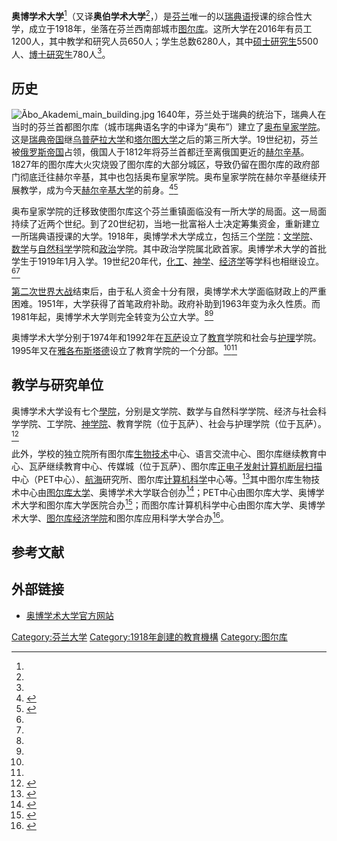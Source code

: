 {{coord|60|27|14|N|22|16|43|E|display=title|type:edu}}
{{University
|name            = 奥博学术大学
|native_name     = Åbo Akademi
|latin_name      = 
|image           = [[file:Åbo_Akademis_sigill.png|220px]]
|motto           = 
|established     = 1918年
|type            = 公立
|endowment       = 
|president       = Moira Von Wright
|faculty         = 
|staff           = 1200<ref name="nutshell"/>
|students        = 6280<ref name="nutshell"/>
|undergrad       = 
|postgrad        = 5500
|doctoral        = 780
|city            = [[图尔库|图尔库]]
|state           = 
|country         = [[芬兰|芬兰]]
|campus          = 
|mascot          = 
|religion        = 
|affiliations    = [[科英布拉集团|科英布拉集团]]
|footnotes       = 
|website         = http://www.abo.fi/
|address         = 
|logo            = [[File:Åbo_Akademi_logo.svg|130px]]
}}
'''奥博学术大学'''<ref name="奥博"/>（又译'''奥伯学术大学'''<ref name="奥伯"/>，{{lang-sv|Åbo Akademi}}）是[[芬兰|芬兰]]唯一的以[[瑞典语|瑞典语]]授课的综合性大学，成立于1918年，坐落在芬兰西南部城市[[图尔库|图尔库]]。这所大学在2016年有员工1200人，其中教学和研究人员650人；学生总数6280人，其中[[硕士研究生|硕士研究生]]5500人、[[博士研究生|博士研究生]]780人<ref name="nutshell"/>。

== 历史 ==
[[File:Åbo_Akademi_main_building.jpg|thumb]]
1640年，芬兰处于瑞典的统治下，瑞典人在当时的芬兰首都图尔库（城市瑞典语名字的中译为“奥布”）建立了[[奥布皇家学院|奥布皇家学院]]。这是[[瑞典帝国|瑞典帝国]]继[[乌普萨拉大学|乌普萨拉大学]]和[[塔尔图大学|塔尔图大学]]之后的第三所大学。19世纪初，芬兰被[[俄罗斯帝国|俄罗斯帝国]]占领，俄国人于1812年将芬兰首都迁至离俄国更近的[[赫尔辛基|赫尔辛基]]。1827年的图尔库大火灾烧毁了图尔库的大部分城区，导致仍留在图尔库的政府部门彻底迁往赫尔辛基，其中也包括奥布皇家学院。奥布皇家学院在赫尔辛基继续开展教学，成为今天[[赫尔辛基大学|赫尔辛基大学]]的前身。<ref name="history_1">{{cite web |url=http://www.abo.fi/public/en/fakta_historia |title=Åbo Akademi University - Facts 2009: Brief History |publisher=奥博学术大学 |date=2009年3月31日 |accessdate=2009年8月8日 |language=en |deadurl=yes |archiveurl=https://web.archive.org/web/20081115215011/http://www.abo.fi/public/en/fakta_historia |archivedate=2008年11月15日 |df= }}</ref><ref name="history_2">{{cite web |url=http://www.abo.fi/public/en/akademihistoria |title=The History of Åbo Akademi University |publisher=奥博学术大学 |date=2009年3月25日 |accessdate=2009年8月8日 |language=en }}{{Dead link|date=2018年7月 |bot=InternetArchiveBot |fix-attempted=no }}</ref>

奥布皇家学院的迁移致使图尔库这个芬兰重镇面临没有一所大学的局面。这一局面持续了近两个世纪。到了20世纪初，当地一批富裕人士决定筹集资金，重新建立一所瑞典语授课的大学。1918年，奥博学术大学成立，包括三个[[学院_(大学)|学院]]：[[文学|文学院]]、[[数学|数学]]与[[自然科学|自然科学]]学院和[[政治学|政治]]学院。其中政治学院属北欧首家。奥博学术大学的首批学生于1919年1月入学。19世纪20年代，[[化工|化工]]、[[神学|神学]]、[[经济学|经济学]]等学科也相继设立。<ref name="history_1"/><ref name="history_2"/>

[[第二次世界大战|第二次世界大战]]结束后，由于私人资金十分有限，奥博学术大学面临财政上的严重困难。1951年，大学获得了首笔政府补助。政府补助到1963年变为永久性质。而1981年起，奥博学术大学则完全转变为公立大学。<ref name="history_1"/><ref name="history_2"/>

奥博学术大学分别于1974年和1992年在[[瓦萨|瓦萨]]设立了[[教育学|教育]]学院和社会与[[护理学|护理]]学院。1995年又在[[雅各布斯塔德|雅各布斯塔德]]设立了教育学院的一个分部。<ref name="history_1"/><ref name="history_2"/>

== 教学与研究单位 ==
奥博学术大学设有七个[[學院_(大學)|學院]]，分别是文学院、数学与自然科学学院、经济与社会科学学院、工学院、[[神学院|神学院]]、教育学院（位于瓦萨）、社会与护理学院（位于瓦萨）。<ref name="faculty_2">{{cite web |url=http://www.abo.fi/public/en/fakulteter |title=Faculties and subjects |publisher=奥博学术大学 |date=2009年7月13日 |accessdate=2009年8月8日 |language=en |deadurl=yes |archiveurl=https://web.archive.org/web/20090820023552/http://www.abo.fi/public/en/fakulteter |archivedate=2009年8月20日 |df= }}</ref>

此外，学校的独立院所有图尔库[[生物技术|生物技术]]中心、语言交流中心、图尔库继续教育中心、瓦萨继续教育中心、传媒城（位于瓦萨）、图尔库[[正电子发射计算机断层扫描|正电子发射计算机断层扫描]]中心（PET中心）、[[航海|航海]]研究所、图尔库[[计算机科学|计算机科学]]中心等。<ref>{{cite web |url=http://www.abo.fi/public/en/fristaendeinstitutioner |title=Independent institutions |publisher=奥博学术大学 |date=2007年9月18日 |accessdate=2009年8月8日 |language=en |archive-date=2009年8月23日 |archive-url=https://web.archive.org/web/20090823073340/http://www.abo.fi/public/en/fristaendeinstitutioner |dead-url=yes }}</ref>其中图尔库生物技术中心由[[图尔库大学|图尔库大学]]、奥博学术大学联合创办<ref>{{cite web |url=http://www.btk.fi/index.php?id=1067 |title=Welcome to Turku Centre for Biotechnology! |publisher=图尔库生物技术中心 |date= |accessdate=2009年8月8日 |language=en |archive-date=2007年7月1日 |archive-url=https://web.archive.org/web/20070701171952/http://www.btk.fi/index.php?id=1067 |dead-url=no }}</ref>；PET中心由图尔库大学、奥博学术大学和图尔库大学医院合办<ref>{{cite web |url=http://pet.utu.fi/about.html |title=About Turku PET Centre |publisher=图尔库正电子发射计算机断层扫描中心 |date= |accessdate=2009年8月8日 |language=en |archive-date=2011年2月6日 |archive-url=https://web.archive.org/web/20110206151556/http://pet.utu.fi/about.html |dead-url=no }}</ref>；而图尔库计算机科学中心由图尔库大学、奥博学术大学、[[图尔库经济学院|图尔库经济学院]]和图尔库应用科学大学合办<ref>{{cite web |url=http://tucs.fi/about/ |title=Welcome to TUCS WWW pages |publisher=图尔库计算机科学中心 |date= |accessdate=2009年8月8日 |language=en |archive-date=2010年9月10日 |archive-url=https://web.archive.org/web/20100910104556/http://tucs.fi/about/ |dead-url=yes }}</ref>。

== 参考文献 ==
{{Reflist|30em|refs=
<ref name="nutshell">{{cite web | url = http://www.abo.fi/public/om_aa | title = Åbo Akademi University in a nutshell | author = Roimola, Ben | quote = 在芬兰学生被大学录取后有权读至硕士学位，根据新的规则在中途拿学士学位。所以在芬兰所谓的 undergraduate students 是指硕士毕业前的学生，而 postgraduate students 是指博士研究生。 | language = en | publisher = 奥博学术大学 | date = 2016-05-31 | accessdate = 2016-09-07 | deadurl = yes | archiveurl = https://web.archive.org/web/20170329145549/http://www.abo.fi/public/om_aa | archivedate = 2017-03-29 }}</ref>

<ref name="奥博">{{cite web | url = http://www.chinaembassy-fi.org/chn/xwdt/t1157313.htm | title = 驻芬兰使馆举行“2013国家优秀自费留学生奖学金”颁奖仪式 | publisher = 中华人民共和国驻芬兰共和国大使馆 | date = 2014-05-19 | accessdate = 2016-09-07 | archive-date = 2016-10-19 | archive-url = https://web.archive.org/web/20161019211933/http://www.chinaembassy-fi.org/chn/xwdt/t1157313.htm | dead-url = no }}</ref>

<ref name="奥伯">{{cite web | url = http://www.cscse.com.cn/publish/portal0/tab118/info3592.htm | title = 芬兰 | publisher = 中国留学网 | accessdate = 2020-04-05 | archive-date = 2020-08-09 | archive-url = https://web.archive.org/web/20200809205323/http://www.cscse.com.cn/publish/portal0/tab118/info3592.htm | dead-url = yes }}</ref>
}}

== 外部链接 ==
{{Commonscat|Åbo Akademi}}
* {{Sv icon}}{{Fi icon}}{{En icon}}[http://www.abo.fi/ 奥博学术大学官方网站]{{Wayback|url=http://www.abo.fi/ |date=20060116055929 }}

{{芬蘭的大學}}
{{模板:科英布拉集团}}

[[Category:芬兰大学|Category:芬兰大学]]
[[Category:1918年創建的教育機構|Category:1918年創建的教育機構]]
[[Category:图尔库|Category:图尔库]]
